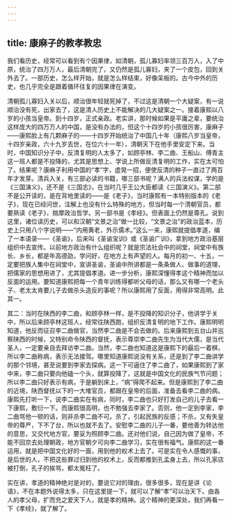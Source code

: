 ```yaml
---
---
---
```

title: 康麻子的教孝教忠
---




我们看历史，经常可以看到有个因果律，如清朝，孤儿寡妇率领三百万人，入了中原，统治了四万万人，最后清朝完了，又仍然是孤儿寡妇，夹了一个皮包，回到关外去了。一部历史，怎么样开始，就是怎么样结束，好像呆板的。古今中外的历史，也几乎完全是跟着循环往复的因果律在演变。

清朝孤儿寡妇入关以后，顺治很年轻就死掉了，不过这是清朝一个大疑案，有一说顺治没有死，出家去了，这是清人历史上不能解决的几大疑案之一。接着康熙以八岁的小孩当皇帝。到十四岁，正式亲政。老实讲，那时候如果是平庸之辈，要统治这样庞大的四万万人的中国，是没有办法的，但这个十四岁的小孩很厉害，康麻子——康熙脸上有几颗麻子的——十四岁开始统治了中国几十年（康熙八岁当皇帝，十四岁亲政，六十九岁去世，在位六十一年），清朝天下在他手里安定下来。当时，中国知识分子中，反清复明的人太多了，如顾亭林、李二曲、王船山、傅青主这一班人都是不投降的，尤其是思想上、学说上所做反清复明的工作，实在太可怕了。结果呢？康麻子利用中国的“孝”字，虚晃一招，便使反清的种子一直过了两百年才发芽。清兵入关，有三部必读的书籍，哪三部书呢？满人的兵法权谋，学的是《三国演义》，还不是《三国志》，在当时几乎王公大臣都读《三国演义》。第二部不是公开读的，是在背地里读的——是《老子》，当时康熙有一本特别版本的《老子》，现在已经问世，注解上也没有什么特殊的地方，但当时每一个清朝官员，都要熟读《老子》，揣摩政治哲学。另一部书是《孝经》。但表面上仍然是尊孔。说到这里，诸位读历史，可以和汉朝“文景之治”做一比较，“文景之治”的政治蓝本，历史上只用八个字说明——“内用黄老，外示儒术。”这么一来，康熙就提倡孝道，编了一本语录——《圣谕》，后来叫《圣谕宝训》或《圣谕广训》，拿到地方政治基层组织中去宣传。以前地方政治有什么组织呢？就是宗法社会中的祠堂，祠堂中有族长、乡长，都是年高德劭，学问好，在地方上有声望的人。每月的初一、十五，一定要把族人集中在祠堂中，宣讲圣谕，圣谕中所讲都是一条条做人、做事的道理，把儒家的思想用进了，尤其提倡孝道。进一步分析，康熙深懂得孝这个精神而加以反面的运用。要知道康熙把每一个青年训练得都听父母的话，那么又有哪一个老头子、老太太肯要儿子去做杀头造反的事呢？所以康熙用了反面，用得非常高明。此其一。

其二：当时在陕西的李二曲，和顾亭林一样，是不投降的知识分子，他讲学于关中，所以后来顾亭林这班人，经常往陕西跑，组织反清复明的地下工作。康熙明明知道，他反而征召李二曲做官，当然李二曲是不会去做的。后来康熙到五台山并巡察陕西的时候，又特别命令陕西的督抚，表示尊崇李二曲先生为当代大儒，是当代圣人，一定要亲自去拜访李二曲。当然，李二曲也知道这是康熙下的最后一着棋，所以李二曲称病，表示无法接驾。哪里知道康熙说没有关系，还是到了李二曲讲学的那个邻境，甚至说要到李家去探病。这一下可逼住了李二曲了，如果康熙到了家中来，李二曲只要向他磕一个头，就算投降了，这就是中国文化的民族气节问题；所以李二曲只好表示有病，于是躺到床上，“病”得爬不起来。但是康熙到了李二曲的近境，陕西督抚以下的一大堆官员，都跟在皇帝的后面，准备去看李二曲的病。康熙先打听一下，说李二曲实在有病，同时，李二曲也只好打发自己的儿子去看一下康熙，敷衍一下。而康熙很高明，也不勉强去李家了。否则，他一定到李家，李二曲骂他一顿的话，则非杀李二曲不可。杀了，引起民族的反感；不杀，又有失皇帝的尊严，下不了台，所以也就不去了。安慰李二曲的儿子一番，要他善为转达他的意思，又交代地方官，要妥为照顾李二曲。还对他们说，自己因为做了皇帝，不能不回京去处理朝政，地方官朝夕可向李二曲学习，实在很有福气。康熙的这一番运用，就是把中国文化好的一面，用到他的权术上去了。可是实在令人感慨的事，是后世的人，不把这些罪过归到他的权术上，反而都推到孔孟身上去，所以孔家店被打倒，孔子的挨骂，都太冤枉了。

实在讲，孝道的精神绝对是对的，要说它对的理由，很多很多，现在是讲《论语》，不在本题外说得太多，只在这里提一下，就可以了解“孝”可以治天下。由各人的孝父母，扩而充之爱天下人，就是孝的精神。这个精神的更深处，我们再看一下《孝经》，就了解了。